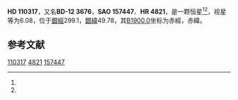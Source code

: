 {{Starbox begin
| name = HD 110317
}}
{{Starbox observe
| epoch = [[J2000.0|J2000.0]]
| constell = {{星座名待查}}<ref name=SIMBAD>{{cite web
 | url=http://simbad.u-strasbg.fr/simbad/sim-id?Ident=HR+4821
 | title =Pulsating variable Star
 | publisher=Centre de Données astronomiques de Strasbourg
 | work=SIMBAD
 | accessdate=2012-07-13}}</ref><ref name=DATA>{{cite web
 | url=http://vizier.u-strasbg.fr/viz-bin/VizieR-5?-out.add=.&-source=5050&-corr=PK=HR&-out.max=9999&HR=4821
 | title=VizieR Detailed Page
 | accessdate=2012-07-13
 | archive-date=2016-03-05
 | archive-url=https://web.archive.org/web/20160305042303/http://vizier.u-strasbg.fr/viz-bin/VizieR-5?-out.add=.&-source=5050&-corr=PK=HR&-out.max=9999&HR=4821
 | dead-url=no
 }}</ref>
| 星官 = 
| ra = {{RA|12|41|16}}<ref name=SIMBAD /><ref name=DATA />
| dec = {{DEC|-13|0|49}}<ref name=SIMBAD /><ref name=DATA />
| appmag_v = 6.08<ref name=SIMBAD /><ref name=DATA />
}}
{{Starbox character
| class = F3Vn<ref name=SIMBAD /><ref name=DATA />
| b-v = <ref name=SIMBAD /><ref name=DATA />
| u-b = <ref name=SIMBAD /><ref name=DATA />
| r-i = <ref name=SIMBAD /><ref name=DATA />
| variable = 
}}
{{Starbox astrometry
| radial_v = 
| prop_mo_ra = -14
| parallax = 0.014
| p_error =
}}
{{Starbox catalog
| names =BD-12 3676，[[SAO星表|SAO]] 157447，[[HD星表|HD]] 110317，[[HR星表|HR]] 4821}}
{{Starbox reference |Simbad=HR+4821}}
{{Starbox end}}

'''HD 110317'''，又名'''BD-12 3676'''，'''SAO 157447'''、'''HR 4821'''，是一颗恒星<ref name=SIMBAD /><ref name=DATA />，视星等为6.08，位于[[銀道座標系|銀經]]299.1，[[銀道座標系|銀緯]]49.78，其[[B1900.0|B1900.0]]坐标为赤經{{RA|12|36|4.3}}，赤緯{{DEC|-12|49.78|54}}。

== 参考文献 ==
{{reflist}}

{{star-stub}}

[[Category:HD和HDE天體|110317]]
[[Category:HR天體|4821]]
[[Category:SAO天體|157447]]